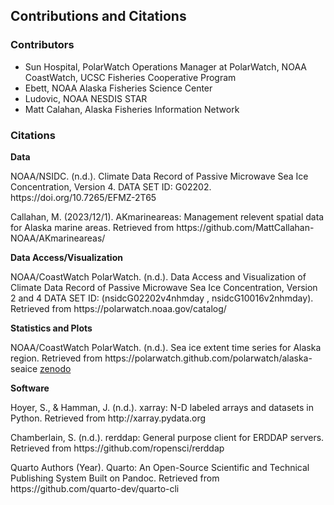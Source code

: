## Contributions and Citations


### Contributors

* Sun Hospital, PolarWatch Operations Manager at PolarWatch, NOAA CoastWatch, UCSC Fisheries Cooperative Program
* Ebett, NOAA Alaska Fisheries Science Center
* Ludovic, NOAA NESDIS STAR 
* Matt Calahan, Alaska Fisheries Information Network 

### Citations

**Data**

NOAA/NSIDC. (n.d.). Climate Data Record of Passive Microwave Sea Ice Concentration, Version 4. DATA SET ID: G02202. https://doi.org/10.7265/EFMZ-2T65

Callahan, M. (2023/12/1). AKmarineareas: Management relevent spatial data for Alaska marine areas. Retrieved from https://github.com/MattCallahan-NOAA/AKmarineareas/




**Data Access/Visualization**

NOAA/CoastWatch PolarWatch. (n.d.). Data Access and Visualization of Climate Data Record of Passive Microwave Sea Ice Concentration, Version 2 and 4 DATA SET ID: (nsidcG02202v4nhmday
, nsidcG10016v2nhmday). Retrieved from https://polarwatch.noaa.gov/catalog/

**Statistics and Plots**

NOAA/CoastWatch PolarWatch. (n.d.). Sea ice extent time series for Alaska region. Retrieved from https://polarwatch.github.com/polarwatch/alaska-seaice  [zenodo]()

**Software**

Hoyer, S., & Hamman, J. (n.d.). xarray: N-D labeled arrays and datasets in Python. Retrieved from http://xarray.pydata.org

Chamberlain, S. (n.d.). rerddap: General purpose client for ERDDAP servers. Retrieved from https://github.com/ropensci/rerddap

Quarto Authors (Year). Quarto: An Open-Source Scientific and Technical Publishing System Built on Pandoc. Retrieved from https://github.com/quarto-dev/quarto-cli
